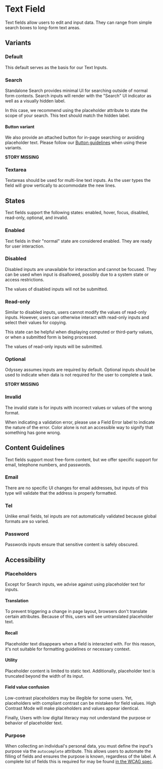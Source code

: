 
<Meta anchor />

# Text Field

Text fields allow users to edit and input data. They can range from simple search boxes to long-form text areas.

## Variants

### Default

This default serves as the basis for our Text Inputs.

<Canvas>
  <Story id="mui-components-text-field--default" />
</Canvas>

### Search

Standalone Search provides minimal UI for searching outside of normal form contexts. Search inputs will render with the "Search" UI indicator as well as a visually hidden label.

In this case, we recommend using the placeholder attribute to state the scope of your search. This text should match the hidden label.

<Canvas>
  <Story id="mui-components-text-field--search" />
</Canvas>

#### Button variant

We also provide an attached button for in-page searching or avoiding placeholder text. Please follow our [Button guidelines](/components/button) when using these variants.

**STORY MISSING**

### Textarea

Textareas should be used for multi-line text inputs. As the user types the field will grow vertically to accommodate the new lines.

<Canvas>
  <Story id="mui-components-text-field--multiline" />
</Canvas>

## States

Text fields support the following states: enabled, hover, focus, disabled, read-only, optional, and invalid.

### Enabled

Text fields in their "normal" state are considered enabled. They are ready for user interaction.

<Canvas>
  <Story id="mui-components-text-field--default" />
</Canvas>

### Disabled

Disabled inputs are unavailable for interaction and cannot be focused. They can be used when input is disallowed, possibly due to a system state or access restrictions.

The values of disabled inputs will not be submitted.

<Canvas>
  <Story id="mui-components-text-field--disabled" />
</Canvas>

### Read-only

Similar to disabled inputs, users cannot modify the values of read-only inputs. However, users can otherwise interact with read-only inputs and select their values for copying.

This state can be helpful when displaying computed or third-party values, or when a submitted form is being processed.

The values of read-only inputs will be submitted.

<Canvas>
  <Story id="mui-components-text-field--read-only" />
</Canvas>

### Optional

Odyssey assumes inputs are required by default. Optional inputs should be used to indicate when data is not required for the user to complete a task.

**STORY MISSING**

### Invalid

The invalid state is for inputs with incorrect values or values of the wrong format.

When indicating a validation error, please use a Field Error label to indicate the nature of the error. Color alone is not an accessible way to signify that something has gone wrong.

<Canvas>
  <Story id="mui-components-text-field--invalid" />
</Canvas>

## Content Guidelines

Text fields support most free-form content, but we offer specific support for email, telephone numbers, and passwords.

### Email

There are no specific UI changes for email addresses, but inputs of this type will validate that the address is properly formatted.

<Canvas>
  <Story id="mui-components-text-field--email" />
</Canvas>

### Tel

Unlike email fields, tel inputs are not automatically validated because global formats are so varied.

<Canvas>
  <Story id="mui-components-text-field--tel" />
</Canvas>

### Password

Passwords inputs ensure that sensitive content is safely obscured.

<Canvas>
  <Story id="mui-components-text-field--password" />
</Canvas>

## Accessibility

### Placeholders

Except for Search inputs, we advise against using placeholder text for inputs.

#### Translation

To prevent triggering a change in page layout, browsers don't translate certain attributes. Because of this, users will see untranslated placeholder text.

#### Recall

Placeholder text disappears when a field is interacted with. For this reason, it's not suitable for formatting guidelines or necessary context.

#### Utility

Placeholder content is limited to static text. Additionally, placeholder text is truncated beyond the width of its input.

#### Field value confusion

Low-contrast placeholders may be illegible for some users. Yet, placeholders with compliant contrast can be mistaken for field values. High Contrast Mode will make placeholders and values appear identical.

Finally, Users with low digital literacy may not understand the purpose or behavior of placeholder text.

### Purpose

When collecting an individual's personal data, you must define the input's purpose via the `autocomplete` attribute. This allows users to automate the filling of fields and ensures the purpose is known, regardless of the label. A complete list of fields this is required for may be found <a href="https://www.w3.org/TR/WCAG21/#input-purposes">in the WCAG spec</a>.
